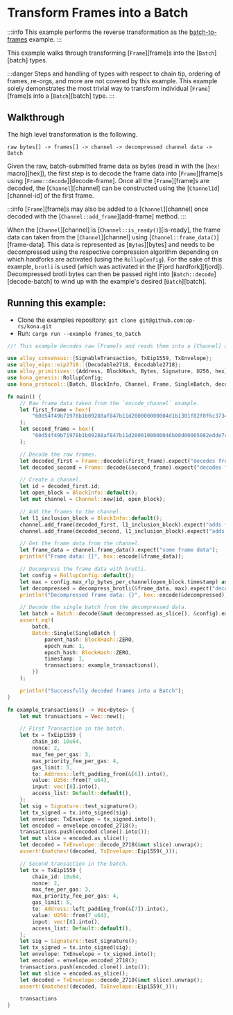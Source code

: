 # Transform Frames into a Batch

:::info
This example performs the reverse transformation as the [batch-to-frames][batch-to-frames] example.
:::

This example walks through transforming [`Frame`][frame]s into the [`Batch`][batch] types.

:::danger
Steps and handling of types with respect to chain tip, ordering of frames, re-orgs, and
more are not covered by this example. This example solely demonstrates the most trivial
way to transform individual [`Frame`][frame]s into a [`Batch`][batch] type.
:::


## Walkthrough

The high level transformation is the following.

```ignore
raw bytes[] -> frames[] -> channel -> decompressed channel data -> Batch
```

Given the raw, batch-submitted frame data as bytes (read in with the [`hex!` macro][hex]),
the first step is to decode the frame data into [`Frame`][frame]s using
[`Frame::decode`][decode-frame]. Once all the [`Frame`][frame]s are decoded,
the [`Channel`][channel] can be constructed using the [`ChannelId`][channel-id]
of the first frame.


:::info
[`Frame`][frame]s may also be added to a [`Channel`][channel]
once decoded with the [`Channel::add_frame`][add-frame] method.
:::

When the [`Channel`][channel] is [`Channel::is_ready()`][is-ready],
the frame data can taken from the [`Channel`][channel] using
[`Channel::frame_data()`][frame-data]. This data is represented as [`Bytes`][bytes]
and needs to be decompressed using the respective compression algorithm depending on
which hardforks are activated (using the `RollupConfig`). For the sake of this example,
`brotli` is used (which was activated in the [Fjord hardfork][fjord]). Decompressed
brotli bytes can then be passed right into [`Batch::decode`][decode-batch]
to wind up with the example's desired [`Batch`][batch].


## Running this example:

- Clone the examples repository: `git clone git@github.com:op-rs/kona.git`
- Run: `cargo run --example frames_to_batch`

```rust
//! This example decodes raw [Frame]s and reads them into a [Channel] and into a [SingleBatch].

use alloy_consensus::{SignableTransaction, TxEip1559, TxEnvelope};
use alloy_eips::eip2718::{Decodable2718, Encodable2718};
use alloy_primitives::{Address, BlockHash, Bytes, Signature, U256, hex};
use kona_genesis::RollupConfig;
use kona_protocol::{Batch, BlockInfo, Channel, Frame, SingleBatch, decompress_brotli};

fn main() {
    // Raw frame data taken from the `encode_channel` example.
    let first_frame = hex!(
        "60d54f49b71978b1b09288af847b11d200000000004d1b1301f82f0f6c3734f4821cd090ef3979d71a98e7e483b1dccdd525024c0ef16f425c7b4976a7acc0c94a0514b72c096d4dcc52f0b22dae193c70c86d0790a304a08152c8250031d091063ea000"
    );
    let second_frame = hex!(
        "60d54f49b71978b1b09288af847b11d2000100000046b00d00005082edde7ccf05bded2004462b5e80e1c42cd08e307f5baac723b22864cc6cd01ddde84efc7c018d7ada56c2fa8e3c5bedd494c3a7a884439d5771afcecaf196cb3801"
    );

    // Decode the raw frames.
    let decoded_first = Frame::decode(&first_frame).expect("decodes frame").1;
    let decoded_second = Frame::decode(&second_frame).expect("decodes frame").1;

    // Create a channel.
    let id = decoded_first.id;
    let open_block = BlockInfo::default();
    let mut channel = Channel::new(id, open_block);

    // Add the frames to the channel.
    let l1_inclusion_block = BlockInfo::default();
    channel.add_frame(decoded_first, l1_inclusion_block).expect("adds frame");
    channel.add_frame(decoded_second, l1_inclusion_block).expect("adds frame");

    // Get the frame data from the channel.
    let frame_data = channel.frame_data().expect("some frame data");
    println!("Frame data: {}", hex::encode(&frame_data));

    // Decompress the frame data with brotli.
    let config = RollupConfig::default();
    let max = config.max_rlp_bytes_per_channel(open_block.timestamp) as usize;
    let decompressed = decompress_brotli(&frame_data, max).expect("decompresses brotli");
    println!("Decompressed frame data: {}", hex::encode(&decompressed));

    // Decode the single batch from the decompressed data.
    let batch = Batch::decode(&mut decompressed.as_slice(), &config).expect("batch decodes");
    assert_eq!(
        batch,
        Batch::Single(SingleBatch {
            parent_hash: BlockHash::ZERO,
            epoch_num: 1,
            epoch_hash: BlockHash::ZERO,
            timestamp: 1,
            transactions: example_transactions(),
        })
    );

    println!("Successfully decoded frames into a Batch");
}

fn example_transactions() -> Vec<Bytes> {
    let mut transactions = Vec::new();

    // First Transaction in the batch.
    let tx = TxEip1559 {
        chain_id: 10u64,
        nonce: 2,
        max_fee_per_gas: 3,
        max_priority_fee_per_gas: 4,
        gas_limit: 5,
        to: Address::left_padding_from(&[6]).into(),
        value: U256::from(7_u64),
        input: vec![8].into(),
        access_list: Default::default(),
    };
    let sig = Signature::test_signature();
    let tx_signed = tx.into_signed(sig);
    let envelope: TxEnvelope = tx_signed.into();
    let encoded = envelope.encoded_2718();
    transactions.push(encoded.clone().into());
    let mut slice = encoded.as_slice();
    let decoded = TxEnvelope::decode_2718(&mut slice).unwrap();
    assert!(matches!(decoded, TxEnvelope::Eip1559(_)));

    // Second transaction in the batch.
    let tx = TxEip1559 {
        chain_id: 10u64,
        nonce: 2,
        max_fee_per_gas: 3,
        max_priority_fee_per_gas: 4,
        gas_limit: 5,
        to: Address::left_padding_from(&[7]).into(),
        value: U256::from(7_u64),
        input: vec![8].into(),
        access_list: Default::default(),
    };
    let sig = Signature::test_signature();
    let tx_signed = tx.into_signed(sig);
    let envelope: TxEnvelope = tx_signed.into();
    let encoded = envelope.encoded_2718();
    transactions.push(encoded.clone().into());
    let mut slice = encoded.as_slice();
    let decoded = TxEnvelope::decode_2718(&mut slice).unwrap();
    assert!(matches!(decoded, TxEnvelope::Eip1559(_)));

    transactions
}
```


[batch-to-frames]: ./batch-to-frames.md

[op-stack]: https://github.com/ethereum-optimism/optimism
[op-program]: https://github.com/ethereum-optimism/optimism/tree/develop/op-program
[cannon]: https://github.com/ethereum-optimism/optimism/tree/develop/cannon
[cannon-rs]: https://github.com/op-rs/cannon-rs
[asterisc]: https://github.com/ethereum-optimism/asterisc
[fp-specs]: https://specs.optimism.io/experimental/fault-proof/index.html
[fpp-specs]: https://specs.optimism.io/experimental/fault-proof/index.html#fault-proof-program
[preimage-specs]: https://specs.optimism.io/experimental/fault-proof/index.html#pre-image-oracle
[cannon-specs]: https://specs.optimism.io/experimental/fault-proof/cannon-fault-proof-vm.html#cannon-fault-proof-virtual-machine
[l2-output-root]: https://specs.optimism.io/protocol/proposals.html#l2-output-commitment-construction
[op-succinct]: https://github.com/succinctlabs/op-succinct
[revm]: https://github.com/bluealloy/revm

[kona]: https://github.com/op-rs/kona
[issues]: https://github.com/op-rs/kona/issues
[new-issue]: https://github.com/op-rs/kona/issues/new
[contributing]: https://github.com/op-rs/kona/tree/main/CONTRIBUTING.md

[op-labs]: https://github.com/ethereum-optimism
[bad-boi-labs]: https://github.com/BadBoiLabs

